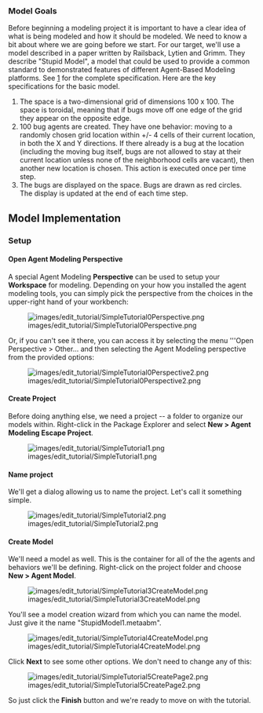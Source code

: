 ===Model Goals===

Before beginning a modeling project it is important to have a clear idea of what is being modeled and how it should be modeled. We need to know a bit about where we are going before we start. For our target, we'll use a model described in a paper written by Railsback, Lytien and Grimm. They describe "Stupid Model", a model that could be used to provide a common standard to demonstrated features of different Agent-Based Modeling platforms. See [http://condor.depaul.edu/~slytinen/abm/StupidModelFormulation.pdf] for the complete specification. Here are the key specifications for the basic model.

#The space is a two-dimensional grid of dimensions 100 x 100. The space is toroidal, meaning that if bugs move off one edge of the grid they appear on the opposite edge.
#100 bug agents are created. They have one behavior: moving to a randomly chosen grid location within +/- 4 cells of their current location, in both the X and Y directions. If there already is a bug at the location (including the moving bug itself, bugs are not allowed to stay at their current location unless none of the neighborhood cells are vacant), then another new location is chosen. This action is executed once per time step.
#The bugs are displayed on the space. Bugs are drawn as red circles. The display is updated at the end of each time step.

==Model Implementation==

===Setup===

====Open Agent Modeling Perspective====

A special Agent Modeling '''Perspective''' can be used to setup your '''Workspace''' for modeling. Depending on your how you installed the agent modeling tools, you can simply pick the perspective from the choices in the upper-right hand of your workbench:

[[Image:images/edit_tutorial/SimpleTutorial0Perspective.png]]

Or, if you can't see it there, you can access it by selecting the menu '''Open Perspective > Other... and then selecting the Agent Modeling perspective from the provided options:

[[Image:images/edit_tutorial/SimpleTutorial0Perspective2.png]]

====Create Project====

Before doing anything else, we need a project -- a folder to organize our models within. Right-click in the Package Explorer and select '''New > Agent Modeling Escape Project'''.

[[Image:images/edit_tutorial/SimpleTutorial1.png]]

====Name project====

We'll get a dialog allowing us to name the project. Let's call it something simple.

[[Image:images/edit_tutorial/SimpleTutorial2.png]]

====Create Model====

We'll need a model as well. This is the container for all of the the agents and behaviors we'll be defining. Right-click on the project folder and choose '''New > Agent Model'''.

[[Image:images/edit_tutorial/SimpleTutorial3CreateModel.png]]

You'll see a model creation wizard from which you can name the model. Just give it the name "StupidModel1.metaabm".

[[Image:images/edit_tutorial/SimpleTutorial4CreateModel.png]]

Click '''Next''' to see some other options. We don't need to change any of this:

[[Image:images/edit_tutorial/SimpleTutorial5CreatePage2.png]]

So just click the '''Finish''' button and we're ready to move on with the tutorial.

